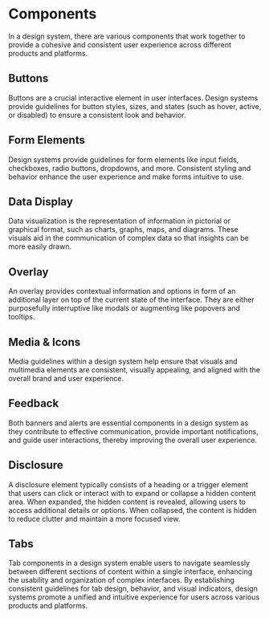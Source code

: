 # Components


In a design system, there are various components that work together to provide a cohesive and
consistent user experience across different products and platforms.

## Buttons

Buttons are a crucial interactive element in user interfaces. Design systems provide guidelines for
button styles, sizes, and states (such as hover, active, or disabled) to ensure a consistent look
and behavior.

## Form Elements

Design systems provide guidelines for form elements like input fields, checkboxes, radio buttons,
dropdowns, and more. Consistent styling and behavior enhance the user experience and make forms
intuitive to use.

## Data Display

Data visualization is the representation of information in pictorial or graphical format, such as
charts, graphs, maps, and diagrams. These visuals aid in the communication of complex data so that
insights can be more easily drawn.

## Overlay

An overlay provides contextual information and options in form of an additional layer on top of the
current state of the interface. They are either purposefully interruptive like modals or augmenting
like popovers and tooltips.

## Media & Icons

Media guidelines within a design system help ensure that visuals and multimedia elements are
consistent, visually appealing, and aligned with the overall brand and user experience.

## Feedback

Both banners and alerts are essential components in a design system as they contribute to effective
communication, provide important notifications, and guide user interactions, thereby improving the
overall user experience.

## Disclosure

A disclosure element typically consists of a heading or a trigger element that users can click or
interact with to expand or collapse a hidden content area. When expanded, the hidden content is
revealed, allowing users to access additional details or options. When collapsed, the content is
hidden to reduce clutter and maintain a more focused view.

## Tabs

Tab components in a design system enable users to navigate seamlessly between different sections of
content within a single interface, enhancing the usability and organization of complex interfaces.
By establishing consistent guidelines for tab design, behavior, and visual indicators, design
systems promote a unified and intuitive experience for users across various products and platforms.

<LinkCards>
  <LinkCard
    heading="Design System"
    description="Overview of the Potion Design System"
    link="/design/design-system"
  />
  <LinkCard
    heading="Getting Started with Figma Templates"
    description="Learn about how components are used"
    link="/design/getting-started-with-figma-templates"
  />
  <LinkCard
    heading="Theme"
    description="Visual styles and properties"
    link="/design/theme"
  />
</LinkCards>
